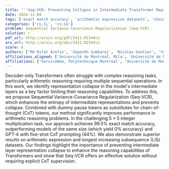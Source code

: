 ```yaml
---
title: '''Seq-VCR: Preventing Collapse in Intermediate Transformer Representations for Enhanced Reasoning'''
date: 2024-11-04
tags: ['exact match accuracy', 'arithmetic expression datasets', 'chain-of-thought tokens', 'longest increasing subsequence datasets', 'performance improvement', 'integer multiplication task', 'entropy of intermediate representations', 'arithmetic reasoning', 'representation collapse', 'Decoder-only Transformers', 'dummy pause tokens', 'complex reasoning tasks', 'Sequential Variance-Covariance Regularization']
categories: ['cs.CL', 'cs.LG']
problem: Sequential Variance-Covariance Regularization (Seq-VCR)
solution: r
pdf_url: http://arxiv.org/pdf/2411.02344v1
arx_url: http://arxiv.org/abs/2411.02344v1
score: 6
authors: ['Md Rifat Arefin', 'Gopeshh Subbaraj', 'Nicolas Gontier', 'Yann LeCun', 'Irina Rish', 'Ravid Shwartz-Ziv', 'Christopher Pal']
affiliations_aligned: ['Université de Montréal, Mila', 'Université de Montréal, Mila', 'ServiceNow', 'Meta FAIR', 'Université de Montréal, Mila', 'New York University', 'ServiceNow, Polytechnique Montreal']
affiliations: ['ServiceNow, Polytechnique Montreal', 'Université de Montréal, Mila', 'Meta FAIR', 'New York University', 'ServiceNow']
---
```



Decoder-only Transformers often struggle with complex reasoning tasks, particularly arithmetic reasoning requiring multiple sequential operations. In this work, we identify representation collapse in the model's intermediate layers as a key factor limiting their reasoning capabilities. To address this, we propose Sequential Variance-Covariance Regularization (Seq-VCR), which enhances the entropy of intermediate representations and prevents collapse. Combined with dummy pause tokens as substitutes for chain-of-thought (CoT) tokens, our method significantly improves performance in arithmetic reasoning problems. In the challenging $5 \times 5$ integer multiplication task, our approach achieves $99.5\%$ exact match accuracy, outperforming models of the same size (which yield $0\%$ accuracy) and GPT-4 with five-shot CoT prompting ($44\%$). We also demonstrate superior results on arithmetic expression and longest increasing subsequence (LIS) datasets. Our findings highlight the importance of preventing intermediate layer representation collapse to enhance the reasoning capabilities of Transformers and show that Seq-VCR offers an effective solution without requiring explicit CoT supervision.